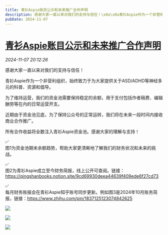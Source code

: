```yaml
---
title: 青衫Aspie账目公示和未来推广合作声明
description: 感谢大家一直以来对我们的支持与信任！\x0a\x0a青衫Aspie作为一个非营利组织，始终致力于为大家提供关于ASD/ADHD等神经多元的科普、资源和倡导。\x0a\x0a为了维持运营，我们的资金池需要保持稳定的余额，用于支付包括作者稿费、编辑酬劳等在内的日常运营开支。\x0a\x0a近期由于资金池见底，为了保持公众号的正常运转，我们将在未来一段时间内接收商业合作推广。\x0a\x0a所有合作收益将全数注入青衫Aspie资金池。感谢大家的理解与支持！\x0a\x0a?\x0a图1为资金池期末余额趋势，帮助大家更清晰地了解我们的财务状况和未来的挑战。\x0a\x0a?\x0a图2为青衫Aspie成立至今财务简报，线上公开可查阅。链接：\x0ahttps://qingshanbooks.notion.site/9cd69930deea44639f409ede6f27cd73\x0a\x0a?\x0a每月财务账报会在青衫Aspie知乎账号同步更新。例如图3是2024年10月账务简报，链接：https://www.zhihu.com/pin/1837125123074842625
pubDate: 2024-11-07
---
```


# [青衫Aspie账目公示和未来推广合作声明](http://mp.weixin.qq.com/s?__biz=MzIyMzgyMjY5NQ==&mid=2247526087&idx=2&sn=c1ac6e7aa4df1cd00153dbef6ebd5d27&chksm=e99bf1ae3ebd42b3d9f3e30c37db8adaca661ac7fee70c4702ea3b2646475df8db7e53078505#rd)



  *2024-11-07 20:12:26*

感谢大家一直以来对我们的支持与信任！  

青衫Aspie作为一个非营利组织，始终致力于为大家提供关于ASD/ADHD等神经多元的科普、资源和倡导。  

为了维持运营，我们的资金池需要保持稳定的余额，用于支付包括作者稿费、编辑酬劳等在内的日常运营开支。  

近期由于资金池见底，为了保持公众号的正常运转，我们将在未来一段时间内接收商业合作推广。  

所有合作收益将全数注入青衫Aspie资金池。感谢大家的理解与支持！  

✅  
图1为资金池期末余额趋势，帮助大家更清晰地了解我们的财务状况和未来的挑战。  

✅  
图2为青衫Aspie成立至今财务简报，线上公开可查阅。链接：  
https://qingshanbooks.notion.site/9cd69930deea44639f409ede6f27cd73  

✅  
每月财务账报会在青衫Aspie知乎账号同步更新。例如图3是2024年10月账务简报，链接：https://www.zhihu.com/pin/1837125123074842625

![](/assets/img/posts/2024-11-07-qingshan-financial-report-1.jpeg)

![](/assets/img/posts/2024-11-07-qingshan-financial-report-2.jpeg)

![](/assets/img/posts/2024-11-07-qingshan-financial-report-3.jpeg)